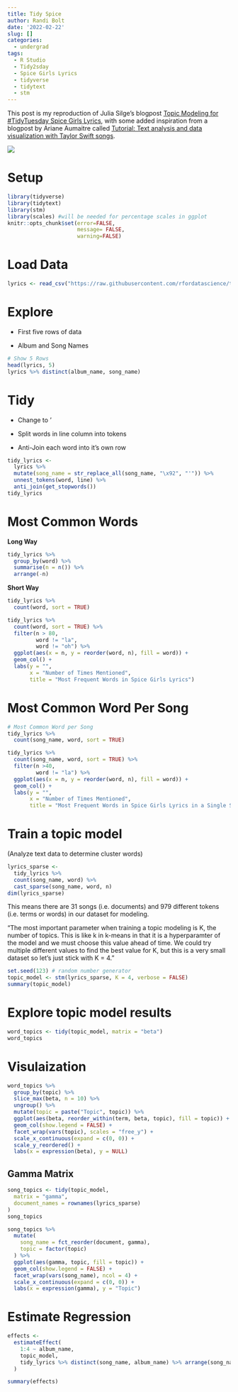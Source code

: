 ```yaml
---
title: Tidy Spice
author: Randi Bolt
date: '2022-02-22'
slug: []
categories:
  - undergrad
tags:
  - R Studio
  - Tidy2sday
  - Spice Girls Lyrics
  - tidyverse
  - tidytext
  - stm
---
```


This post is my reproduction of Julia Silge's blogpost [Topic Modeling for #TidyTuesday Spice Girls Lyrics](https://juliasilge.com/blog/spice-girls/), with some added inspiration from a blogpost by Ariane Aumaitre called [Tutorial: Text analysis and data visualization with Taylor Swift songs](https://arianeaumaitre.com/2019/09/15/tutorial-text-analysis-and-data-visualization-with-taylor-swift-songs/). 

![](engflag.png)


# Setup

```r
library(tidyverse) 
library(tidytext)
library(stm)
library(scales) #will be needed for percentage scales in ggplot
knitr::opts_chunk$set(error=FALSE, 
                      message= FALSE,
                      warning=FALSE)
```

# Load Data

```r
lyrics <- read_csv("https://raw.githubusercontent.com/rfordatascience/tidytuesday/master/data/2021/2021-12-14/lyrics.csv")
```

# Explore

- First five rows of data 

- Album and Song Names

```r
# Show 5 Rows
head(lyrics, 5)
lyrics %>% distinct(album_name, song_name)
```

# Tidy 

- Change \x92 to '

- Split words in line column into tokens

- Anti-Join each word into it's own row

```r
tidy_lyrics <-
  lyrics %>%
  mutate(song_name = str_replace_all(song_name, "\x92", "'")) %>%
  unnest_tokens(word, line) %>%
  anti_join(get_stopwords())
tidy_lyrics
```

# Most Common Words

**Long Way**

```r
tidy_lyrics %>%
  group_by(word) %>%
  summarise(n = n()) %>% 
  arrange(-n)
```

**Short Way**

```r
tidy_lyrics %>%
  count(word, sort = TRUE)
```


```r
tidy_lyrics %>%
  count(word, sort = TRUE) %>%
  filter(n > 80,
         word != "la",
         word != "oh") %>%
  ggplot(aes(x = n, y = reorder(word, n), fill = word)) +
  geom_col() + 
  labs(y = "",
       x = "Number of Times Mentioned",
       title = "Most Frequent Words in Spice Girls Lyrics")
```

# Most Common Word Per Song

```r
# Most Common Word per Song
tidy_lyrics %>%
  count(song_name, word, sort = TRUE)
```


```r
tidy_lyrics %>%
  count(song_name, word, sort = TRUE) %>%
  filter(n >40,
         word != "la") %>%
  ggplot(aes(x = n, y = reorder(word, n), fill = word)) +
  geom_col() + 
  labs(y = "",
       x = "Number of Times Mentioned",
       title = "Most Frequent Words in Spice Girls Lyrics in a Single Song") 

```

# Train a topic model

(Analyze text data to determine cluster words)

```r
lyrics_sparse <-
  tidy_lyrics %>%
  count(song_name, word) %>%
  cast_sparse(song_name, word, n)
dim(lyrics_sparse)
```

This means there are 31 songs (i.e. documents) and 979 different tokens (i.e. terms or words) in our dataset for modeling.

"The most important parameter when training a topic modeling is K, the number of topics. This is like k in k-means in that it is a hyperparamter of the model and we must choose this value ahead of time. We could try multiple different values to find the best value for K, but this is a very small dataset so let’s just stick with K = 4."

```r
set.seed(123) # random number generator 
topic_model <- stm(lyrics_sparse, K = 4, verbose = FALSE)
summary(topic_model)
```

# Explore topic model results

```r
word_topics <- tidy(topic_model, matrix = "beta")
word_topics 
```

# Visulaization

```r
word_topics %>%
  group_by(topic) %>%
  slice_max(beta, n = 10) %>%
  ungroup() %>%
  mutate(topic = paste("Topic", topic)) %>%
  ggplot(aes(beta, reorder_within(term, beta, topic), fill = topic)) +
  geom_col(show.legend = FALSE) +
  facet_wrap(vars(topic), scales = "free_y") +
  scale_x_continuous(expand = c(0, 0)) +
  scale_y_reordered() +
  labs(x = expression(beta), y = NULL)
```

## Gamma Matrix

```r
song_topics <- tidy(topic_model,
  matrix = "gamma",
  document_names = rownames(lyrics_sparse)
)
song_topics
```


```r
song_topics %>%
  mutate(
    song_name = fct_reorder(document, gamma),
    topic = factor(topic)
  ) %>%
  ggplot(aes(gamma, topic, fill = topic)) +
  geom_col(show.legend = FALSE) +
  facet_wrap(vars(song_name), ncol = 4) +
  scale_x_continuous(expand = c(0, 0)) +
  labs(x = expression(gamma), y = "Topic")
```

# Estimate Regression 

```r
effects <-
  estimateEffect(
    1:4 ~ album_name,
    topic_model,
    tidy_lyrics %>% distinct(song_name, album_name) %>% arrange(song_name)
  )
```

```r
summary(effects)
```







